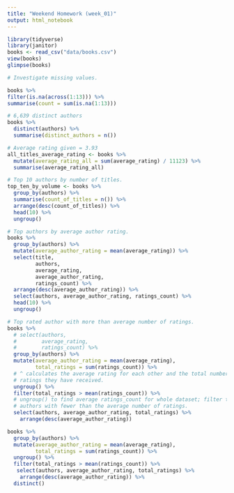 ```yaml
---
title: "Weekend Homework (week_01)"
output: html_notebook
---
```


```r
library(tidyverse)
library(janitor)
books <- read_csv("data/books.csv")
view(books)
glimpse(books)
```

```r
# Investigate missing values.

books %>% 
filter(is.na(across(1:13))) %>% 
summarise(count = sum(is.na(1:13)))

```
```r

# 6,639 distinct authors
books %>% 
  distinct(authors) %>% 
  summarise(distinct_authors = n())

# Average rating given = 3.93
all_titles_average_rating <- books %>% 
  mutate(average_rating_all = sum(average_rating) / 11123) %>% 
  summarise(average_rating_all)

# Top 10 authors by number of titles.
top_ten_by_volume <- books %>% 
  group_by(authors) %>% 
  summarise(count_of_titles = n()) %>% 
  arrange(desc(count_of_titles)) %>% 
  head(10) %>% 
  ungroup()

# Top authors by average author rating.
books %>% 
  group_by(authors) %>% 
  mutate(average_author_rating = mean(average_rating)) %>% 
  select(title, 
         authors, 
         average_rating, 
         average_author_rating,
         ratings_count) %>% 
  arrange(desc(average_author_rating)) %>% 
  select(authors, average_author_rating, ratings_count) %>% 
  head(10) %>% 
  ungroup()

# Top rated author with more than average number of ratings.
books %>% 
  # select(authors, 
  #        average_rating, 
  #        ratings_count) %>% 
  group_by(authors) %>% 
  mutate(average_author_rating = mean(average_rating),
         total_ratings = sum(ratings_count)) %>%
  # ^ calculates the average rating for each other and the total number of 
  # ratings they have received.
  ungroup() %>% 
  filter(total_ratings > mean(ratings_count)) %>% 
  # ungroup() to find average ratings_count for whole dataset; filter to remove
  # authors with fewer than the average number of ratings.
  select(authors, average_author_rating, total_ratings) %>% 
    arrange(desc(average_author_rating)) 

books %>%
  group_by(authors) %>% 
  mutate(average_author_rating = mean(average_rating),
         total_ratings = sum(ratings_count)) %>%
  ungroup() %>% 
  filter(total_ratings > mean(ratings_count)) %>%
   select(authors, average_author_rating, total_ratings) %>% 
    arrange(desc(average_author_rating)) %>% 
  distinct()

```


